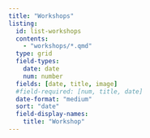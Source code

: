 ```yaml
---
title: "Workshops"
listing:
  id: list-workshops
  contents:
    - "workshops/*.qmd"
  type: grid
  field-types:
    date: date
    num: number
  fields: [date, title, image]
  #field-required: [num, title, date]
  date-format: "medium"
  sort: "date"
  field-display-names:
    title: "Workshop"
---
```


::: {#list-workshops}
:::

